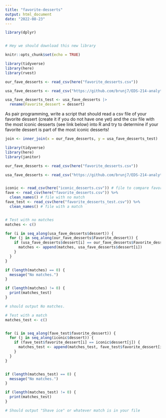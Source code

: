 ```yaml
---
title: "favorite-desserts"
output: html_document
date: "2022-08-23"
---
```



```r
library(dplyr)


# Hey we should download this new library
```



```r
knitr::opts_chunk$set(echo = TRUE)

library(tidyverse)
library(here)
library(rvest)
```

```r

our_fave_desserts <- read_csv(here("favorite_desserts.csv"))

usa_fave_desserts <- read_csv("https://github.com/brunj7/EDS-214-analytical-workflows/blob/main/data/iconic_desserts.csv?raw=TRUE")

usa_fave_desserts_test <- usa_fave_desserts |> 
  rename(Favorite_dessert = dessert)
```

As pair programming, write a script that should read a csv file of your favorite dessert (create it if you do not have one yet) and the csv file with the most iconic desserts (see link below) into R and try to determine if your favorite dessert is part of the most iconic desserts!

```r
join <- inner_join(x = our_fave_desserts, y = usa_fave_desserts_test)
```



```r
library(tidyverse)
library(here)
library(janitor)

our_fave_desserts <- read_csv(here("favorite_desserts.csv"))

usa_fave_desserts <- read_csv("https://github.com/brunj7/EDS-214-analytical-workflows/blob/main/data/iconic_desserts.csv?raw=TRUE")


iconic <- read_csv(here("iconic_desserts.csv")) # file to compare favorites to
fave <- read_csv(here("favorite_desserts.csv")) %>%
  clean_names() # file with no match
fave_test <- read_csv(here("favorite_desserts_test.csv")) %>%
  clean_names() # file with a match


# Test with no matches
matches <- c()

for (i in seq_along(usa_fave_desserts$dessert)) {
  for (j in seq_along(our_fave_desserts$Favorite_dessert)) {
    if (usa_fave_desserts$dessert[i] == our_fave_desserts$Favorite_dessert[j]) {
      matches <- append(matches, usa_fave_desserts$dessert[i])
    }
  }
}

if (length(matches) == 0) {
  message("No matches.")
}

if (length(matches) != 0) {
  print(matches_test)
}

# should output No matches.

# Test with a match
matches_test <- c()


for (i in seq_along(fave_test$favorite_dessert)) {
  for (j in seq_along(iconic$dessert)) {
    if (fave_test$favorite_dessert[i] == iconic$dessert[j]) {
      matches_test <- append(matches_test, fave_test$favorite_dessert[i])
    }
  }
}


if (length(matches_test) == 0) {
  message("No matches.")
}

if (length(matches_test) != 0) {
  print(matches_test)
}

# Should output "Shave ice" or whatever match is in your file
```

